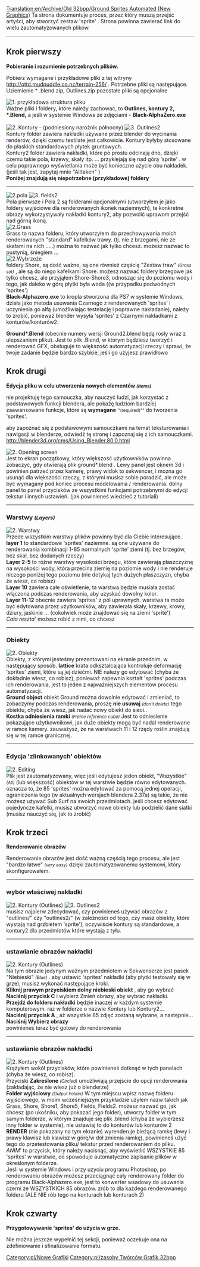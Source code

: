 [[Translation:en/Archive/Old 32bpp/Ground Sprites Automated (New Graphics)]]
{{en/other languages|en=Ground Sprites Automated (New Graphics)|pl=Ground Sprites Automated (Nowe Grafiki)|language_page=pl}}
Ta strona dokumentuje proces, przez który muszą przejść artyści, aby stworzyć zestaw 'sprite' .
Strona powinna zawierać link do wielu zautomatyzowanych plików.

----


== Krok pierwszy ==
'''Pobieranie i rozumienie potrzebnych plików.'''

<!--{{note|Those files aren't currently there.}}-->{{pl/informacja|Tych plików obecnie nie ma.}}

Pobierz wymagane i przykładowe pliki z tej witryny http://ottd.mudpuddle.co.nz/terrain-256/ . Potrzebne pliki są następujące. Uziemienie * .blend.zip, Outlines.zip pozostałe pliki są opcjonalne

<!--{{note|Those files aren't currently there.}}-->{{pl/informacja|Tych plików obecnie nie ma.}}

[[File:en/Files.png|left|frame|1. przykładowa struktura pliku]] <br> Ważne pliki i foldery, które należy zachować, to '''Outlines, kontury 2, *.Blend,''' a jeśli w systemie Windows ze zdjęciami - '''Black-AlphaZero.exe'''<br>
<br style="clear: left"/>

[[File:en/Outlines.png|left|frame|2. Kontury - (podniesiony narożnik północny) ]]
[[File:en/Outlines2.png|left|frame|3. Outlines2]]<br>
Kontury folder zawiera nakładki używane przez blender do wycinania renderów, dzięki czemu testilate jest całkowicie. Kontury byłyby stosowane do płaskich standardowych płytek gruntowych.<br>
Kontury2 folder zawiera nakładki, które po prostu odcinają dno, dzięki czemu takie pola, krzewy, skały itp. ... przyklejają się nad górą 'sprite' . w celu poprawnego wyświetlania może być konieczne użycie obu nakładek. (jeśli tak jest, zapytaj mnie "Alltaken" )
<br style="clear: left"/>

'''Poniżej znajdują się niepotrzebne (przykładowe) foldery'''
----


[[File:en/Field1.png|left|frame|2.pola]]
[[File:en/Field2.png|left|frame|3. fields2]]<br>
Pola pierwsze i Pola 2 są folderami opcjonalnymi (utworzyłem je jako foldery wyjściowe dla renderowanych ikonek naziemnych), te konkretne obrazy wykorzystywały nakładki kontury2, aby pozwolić uprawom przejść nad górną ikoną.
<br style="clear: left"/>

[[File:en/Grass.png|left|frame|2.Grass]]<br>
Grass to nazwa folderu, który utworzyłem do przechowywania moich renderowanych "standard" kafelków trawy. (tj. nie z brzegami, nie ze skałami na nich .....) można to nazwać jak tylko chcesz. możesz nazwać to pustynią, śniegiem ...
<br style="clear: left"/>

[[File:en/Shore.png|left|frame|2.Wybrzeże]]<br>
foldery Shore, są dość ważne, są one również częścią "Zestaw traw" <small>''(Grass set)''</small> , ale są do niego kafelkami Shore. możesz nazwać foldery brzegowe jak tylko chcesz, ale przyjąłem Shore-Shore3, odnosząc się do poziomu wody i tego, jak daleko w górę płytki była woda ((w przypadku podwodnych 'sprites')
<br style="clear: left"/>

'''Black-Alphazero.exe''' to kropla stworzona dla PS7 w systemie Windows, działa jako metoda usuwania Czarnego z renderowanych 'sprites' i uczynienia go alfą (umożliwiając testelację i poprawne nakładanie), należy to zrobić, ponieważ blender wysyła 'sprites' z Czarnymi nakładkami z konturów/konturów2.

'''Ground*.Blend''' (obecnie numery wersji Ground2.blend będą rosły wraz z ulepszaniem pliku). Jest to plik .Blend, w którym będziesz tworzyć i renderować GFX, obsługuje to większość automatyzacji rzeczy i sprawi, że twoje zadanie będzie bardzo szybkie, jeśli go użyjesz prawidłowo

== Krok drugi ==
'''Edycja pliku w celu utworzenia nowych elementów <small>''(items)''</small>'''

nie projektuję tego samouczka, aby nauczyć ludzi, jak korzystać z podstawowych funkcji blendera, ale pokażę ludziom bardziej zaawansowane funkcje, które są '''wymagane''' <small>''(required)""</small> do tworzenia 'sprites'.

aby zapoznać się z podstawowymi samouczkami na temat teksturowania i nawigacji w blenderze, odwiedź tę stronę i zapoznaj się z ich samouczkami. http://blender3d.org/cms/Using_Blender.80.0.html

[[File:en/Openscreen.png|right|frame|2. Opening screen]]<br>
Jest to ekran początkowy, który większość użytkowników powinna zobaczyć, gdy otwierają plik ground*.blend . Lewy panel jest oknem 3d i powinien patrzeć przez kamerę, prawy widok to sekwencer, i można go usunąć dla większości rzeczy, z którymi musisz sobie poradzić, ale może być wymagany pod koniec procesu modelowania / renderowania. dolny panel to panel przycisków ze wszystkimi funkcjami potrzebnymi do edycji tekstur i innych ustawień. (jak powinieneś wiedzieć z tutoriali)
<br style="clear: right"/>

----
=== Warstwy <small>''(Layers)''</small> ===


[[File:en/Layers.png|left|frame|2. Warstwy ]]<br>
Przede wszystkim warstwy plików powinny być dla Ciebie interesujące.<br>
'''layer 1''' to standardowe 'sprites' naziemne. są one używane do renderowania kombinacji 1-85 normalnych 'sprite' ziemi (tj. bez brzegów, bez skał, bez dodanych rzeczy)<br>
'''Layer 2-5''' to różne warstwy wysokości brzegu, które zawierają płaszczyznę na wysokości wody, która przecina ziemię na poziomie wody i nie renderuje niczego poniżej tego poziomu (nie dotykaj tych dużych płaszczyzn, chyba że wiesz, co robisz)<br>
'''Layer 10''' zawiera całe oświetlenie, ta warstwa będzie musiała zostać włączona podczas renderowania, aby uzyskać dowolny kolor.<br>
'''Layer 11-12''' obecnie zawiera 'sprites' z pól uprawnych. warstwa ta może być edytowana przez użytkowników, aby zawierała skały, krzewy, krowy, dziury, jaskinie ... (cokolwiek może znajdować się na ziemi 'sprite')<br>
''Cała reszta''' możesz robić z nimi, co chcesz
<br style="clear: left"/>

----

===Obiekty===


[[File:en/Objects.png|right|frame|2. Obiekty]]<br>
Obiekty, z którymi jesteśmy prezentowani na ekranie przednim, w następujący sposób.
'''lattice''' krata odkształcająca kontroluje deformację 'sprites' ziemi, które są jej dziećmi. NIE należy go edytować (chyba że dokładnie wiesz, co robisz), ponieważ zapewnia kształt 'sprites' podczas ich renderowania, jest to jeden z najważniejszych elementów procesu automatyzacji.<br>
'''Ground object''' obiekt Ground można dowolnie edytować i zmieniać, to zobaczymy podczas renderowania, proszę '''nie usuwaj''' <small>''(don't delete)''</small>  tego obiektu, chyba że wiesz, jak nadać nowy obiekt do sieci..<br>
'''Kostka odniesienia ramki''' <small>''(Frame reference cube)''</small> Jest to odniesienie pokazujące użytkownikowi, jak duże obiekty mogą być nadal renderowane w ramce kamery. zauważysz, że na warstwach 11 i 12 rzędy roślin znajdują się w tej ramce granicznej.
<br style="clear: right"/>

----
===Edycja 'zlinkowanych' obiektów===


[[File:en/Editing.png|left|frame|2. Editing]]<br>
Plik jest zautomatyzowany, więc jeśli edytujesz jeden obiekt, "Wszystkie" <small>''(All)''</small>  (lub większość) obiektów w tej warstwie będzie równo edytowanych. oznacza to, że 85 'sprites' można edytować za pomocą jednej operacji, ograniczenia tego (w aktualnych wersjach blendera 2.37a) są takie, że nie możesz używać Sub Surf na swoich przedmiotach.
jeśli chcesz edytować pojedyncze kafelki, musisz utworzyć nowe obiekty lub podzielić dane siatki (musisz nauczyć się, jak to zrobić)
<br style="clear: left"/>

== Krok trzeci ==
'''Renderowanie obrazów'''

Renderowanie obrazów jest dość ważną częścią tego procesu, ale jest "bardzo łatwe" <small>''(very easy)''</small> dzięki zautomatyzowanemu systemowi, który skonfigurowałem.
----
===wybór właściwej nakładki===

[[File:en/Outlines.png|left|frame|2. Kontury <small>''(Outlines)''</small>]]
[[File:en/Outlines2.png|left|frame|3. Outlines2]]<br>
musisz najpierw zdecydować, czy powinieneś używać obrazów z "outlines/" czy "outlines2/" (w zależności od tego, czy masz obiekty, które wystają nad grzbietem 'sprite'), oczywiście kontury są standardowe, a kontury2 dla przedmiotów które wystają z tyłu.
<br style="clear: left"/>

----
===ustawianie obrazów nakładki===

[[File:en/Sequencer.png|right|frame|2. Kontury <small>''(Outlines)''</small>]]<br>
Na tym obrazie jedynym ważnym przedmiotem w Sekwenserze jest pasek "Niebieski" <small>''(Blue)''</small> . aby ustawić 'sprites' nakładki (aby płytki testowały się w grze), musisz wykonać następujące kroki.<br>
'''Kliknij prawym przyciskiem dolny niebieski obiekt''' , aby go wybrać<br>
'''Naciśnij przycisk C''' i wybierz Zmień obrazy, aby wybrać nakładki.<br>
'''Przejdź do folderu nakładki''' będzie inaczej w każdym systemie komputerowym. raz w folderze o nazwie Kontury lub Kontury2...<br>
'''Naciśnij przycisk A''' , aż wszystkie 85 zdjęć zostaną wybrane, a następnie...<br>
'''Naciśnij Wybierz obrazy'''<br>
powinieneś teraz być gotowy do renderowania
<br style="clear: right"/>

----
===ustawianie obrazów nakładki===

[[File:en/Rendering.png|left|frame|2. Kontury <small>''(Outlines)''</small>]]<br>
Krążyłem wokół przycisków, które powinieneś dotknąć w tych panelach (chyba że wiesz, co robisz). <br>
Przyciski '''Zakreślone''' <small>''(Circled)''</small> umożliwiają przejście do opcji renderowania (zakładając, że nie wiesz już o blenderze)<br>
'''Folder wyjściowy''' <small>''(Output Folder)''</small> W tym miejscu wpisz nazwę folderu wyjściowego, w moim wcześniejszym przykładzie użyłem nazw takich jak Grass, Shore, Shore1, Shore5, Fields, Fields2. możesz nazwać go, jak chcesz (po ukośniku, aby pokazać jego folder), utworzy folder w tym samym folderze, w którym znajduje się plik .blend (chyba że wybierzesz inny folder w systemie), nie ustawiaj to do konturów lub konturów 2<br>
'''RENDER''' (nie pokazany na tym ekranie) wyrenderuje bieżącą ramkę (lewy i prawy klawisz lub klawisz w górę/w dół zmienia ramkę), powinieneś użyć tego do przetestowania pliku/ tekstur przed renderowaniem do pliku.<br>
''ANIM''' to przycisk, który należy nacisnąć, aby wyświetlić WSZYSTKIE 85 'sprites' w warstwie, co spowoduje automatyczne zapisanie plików w określonym folderze.
<br style="clear: left"/>

Jeśli w systemie Windows i przy użyciu programu Photoshop, po renderowaniu obrazów możesz przeciągnąć cały renderowany folder do programu Black-Alphazero.exe, jest to konwerter wsadowy do usuwania czerni ze WSZYSTKICH 85 obrazów. zrób to dla każdego renderowanego folderu (ALE NIE rób tego na konturach lub konturach 2)

== Krok czwarty ==

'''Przygotowywanie 'sprites' do użycia w grze.'''

Nie można jeszcze wypełnić tej sekcji, ponieważ oczekuje ona na zdefiniowanie i sfinalizowanie formatu.


<!--{{Navbox Graphics Development}}-->{{pl/Navbox Programowanie grafik}}

<!--[[Category:New Graphics]][[Category:32bpp Graphics Developer resources]]-->[[Category:pl/Nowe Grafiki]][[Category:pl/zasoby Twórców Grafik 32bpp]]